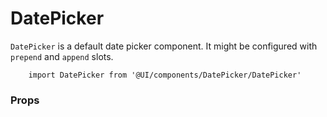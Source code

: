 
<Meta title="Components API|DatePicker" />

# DatePicker

`DatePicker` is a default date picker component. It might be configured with `prepend` and  `append` slots.

```
    import DatePicker from '@UI/components/DatePicker/DatePicker'
```

### Props

<Props of={DatePicker} />
